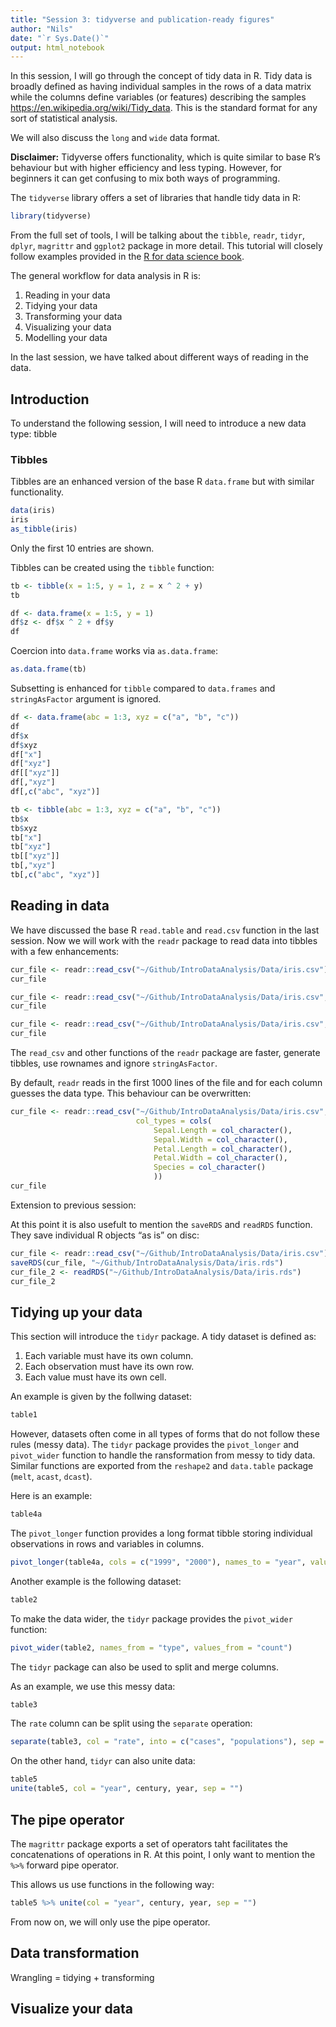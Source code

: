 ```yaml
---
title: "Session 3: tidyverse and publication-ready figures"
author: "Nils"
date: "`r Sys.Date()`"
output: html_notebook
---
```


In this session, I will go through the concept of tidy data in R. 
Tidy data is broadly defined as having individual samples in the rows of a data matrix while the columns define variables (or features) describing the samples [https://en.wikipedia.org/wiki/Tidy_data](https://en.wikipedia.org/wiki/Tidy_data).
This is the standard format for any sort of statistical analysis.

We will also discuss the `long` and `wide` data format.

**Disclaimer:** Tidyverse offers functionality, which is quite similar to base R's behaviour but with higher efficiency and less typing.
However, for beginners it can get confusing to mix both ways of programming.

The `tidyverse` library offers a set of libraries that handle tidy data in R:

```r
library(tidyverse)
```

From the full set of tools, I will be talking about the `tibble`, `readr`, `tidyr`, `dplyr`, `magrittr` and `ggplot2` package in more detail.
This tutorial will closely follow examples provided in the [R for data science book](https://r4ds.had.co.nz/index.html).

The general workflow for data analysis in R is:

1. Reading in your data
2. Tidying your data
3. Transforming your data
4. Visualizing your data
5. Modelling your data

In the last session, we have talked about different ways of reading in the data.

## Introduction

To understand the following session, I will need to introduce a new data type: tibble

### Tibbles

Tibbles are an enhanced version of the base R `data.frame` but with similar functionality.

```r
data(iris)
iris
as_tibble(iris)
```

Only the first 10 entries are shown.

Tibbles can be created using the `tibble` function:

```r
tb <- tibble(x = 1:5, y = 1, z = x ^ 2 + y)
tb

df <- data.frame(x = 1:5, y = 1)
df$z <- df$x ^ 2 + df$y
df
```

Coercion into `data.frame` works via `as.data.frame`:

```r
as.data.frame(tb)
```

Subsetting is enhanced for `tibble` compared to `data.frames` and `stringAsFactor` argument is ignored.

```r
df <- data.frame(abc = 1:3, xyz = c("a", "b", "c"))
df
df$x
df$xyz
df["x"]
df["xyz"]
df[["xyz"]]
df[,"xyz"]
df[,c("abc", "xyz")]

tb <- tibble(abc = 1:3, xyz = c("a", "b", "c"))
tb$x
tb$xyz
tb["x"]
tb["xyz"]
tb[["xyz"]]
tb[,"xyz"]
tb[,c("abc", "xyz")]
```

## Reading in data

We have discussed the base R `read.table` and `read.csv` function in the last session.
Now we will work with the `readr` package to read data into tibbles with a few enhancements:

```r
cur_file <- readr::read_csv("~/Github/IntroDataAnalysis/Data/iris.csv")
cur_file 

cur_file <- readr::read_csv("~/Github/IntroDataAnalysis/Data/iris.csv", col_names = FALSE)
cur_file 

cur_file <- readr::read_csv("~/Github/IntroDataAnalysis/Data/iris.csv", na = "setosa")
cur_file 
```

The `read_csv` and other functions of the `readr` package are faster, generate tibbles, use rownames and ignore `stringAsFactor`.

By default, `readr` reads in the first 1000 lines of the file and for each column guesses the data type.
This behaviour can be overwritten:

```r
cur_file <- readr::read_csv("~/Github/IntroDataAnalysis/Data/iris.csv", 
                            col_types = cols(
                                Sepal.Length = col_character(),
                                Sepal.Width = col_character(),
                                Petal.Length = col_character(),
                                Petal.Width = col_character(),
                                Species = col_character()
                                ))
cur_file 
```

Extension to previous session:

At this point it is also usefult to mention the `saveRDS` and `readRDS` function.
They save individual R objects "as is" on disc:

```r
cur_file <- readr::read_csv("~/Github/IntroDataAnalysis/Data/iris.csv")
saveRDS(cur_file, "~/Github/IntroDataAnalysis/Data/iris.rds")
cur_file_2 <- readRDS("~/Github/IntroDataAnalysis/Data/iris.rds")
cur_file_2
```

## Tidying up your data

This section will introduce the `tidyr` package.
A tidy dataset is defined as:

1. Each variable must have its own column.
2. Each observation must have its own row.
3. Each value must have its own cell.

An example is given by the follwing dataset:

```r
table1
```

However, datasets often come in all types of forms that do not follow these rules (messy data).
The `tidyr` package provides the `pivot_longer` and `pivot_wider` function to handle the ransformation from messy to tidy data.
Similar functions are exported from the `reshape2` and `data.table` package (`melt`, `acast`, `dcast`).

Here is an example:

```r
table4a
```

The `pivot_longer` function provides a long format tibble storing individual observations in rows and variables in columns.

```r
pivot_longer(table4a, cols = c("1999", "2000"), names_to = "year", values_to = "cases")
```

Another example is the following dataset:

```r
table2
```

To make the data wider, the `tidyr` package provides the `pivot_wider` function:

```r
pivot_wider(table2, names_from = "type", values_from = "count")
```

The `tidyr` package can also be used to split and merge columns.

As an example, we use this messy data:

```r
table3
```

The `rate` column can be split using the `separate` operation:

```r
separate(table3, col = "rate", into = c("cases", "populations"), sep = "/", convert = TRUE)
```

On the other hand, `tidyr` can also unite data:

```r
table5
unite(table5, col = "year", century, year, sep = "")
```

## The pipe operator

The `magrittr` package exports a set of operators taht facilitates the concatenations of operations in R.
At this point, I only want to mention the `%>%` forward pipe operator.

This allows us use functions in the following way:

```r
table5 %>% unite(col = "year", century, year, sep = "")
```

From now on, we will only use the pipe operator.

## Data transformation

Wrangling = tidying + transforming




## Visualize your data


